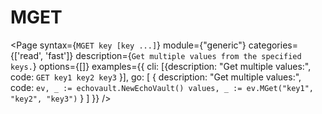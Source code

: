 # MGET

<Page
  syntax={`MGET key [key ...]`}
  module={"generic"}
  categories={['read', 'fast']}
  description={`Get multiple values from the specified keys.`}
  options={[]}
  examples={{
    cli: [{description: "Get multiple values:", code: `GET key1 key2 key3` }],
    go: [
      {
        description: "Get multiple values:",
        code: `ev, _ := echovault.NewEchoVault()
values, _ := ev.MGet("key1", "key2", "key3")`
      }
    ]
  }}
/>